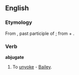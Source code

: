 ==English==

===Etymology===
From {{etyl|la|en}} {{term|abiugatus|abiugātus||lang=la}}, past participle of {{term|abiugo|abiugō|remove, separate from|lang=la}}; from {{term|ab||of, from, by|lang=la}} + {{term|iugo|iugō|bind, connect|lang=la}}.

===Verb===
'''abjugate'''

# {{obsolete}} To [[unyoke]] - [[Bailey]].